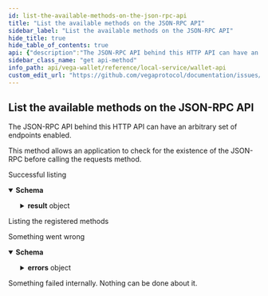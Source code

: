 ```yaml
---
id: list-the-available-methods-on-the-json-rpc-api
title: "List the available methods on the JSON-RPC API"
sidebar_label: "List the available methods on the JSON-RPC API"
hide_title: true
hide_table_of_contents: true
api: {"description":"The JSON-RPC API behind this HTTP API can have an arbitrary set of endpoints enabled.\n\nThis method allows an application to check for the existence of the JSON-RPC before calling the requests method.","tags":["Wallet"],"responses":{"200":{"description":"Successful listing","content":{"application/json":{"examples":{"Example 1":{"summary":"Listing the registered methods","value":{"result":{"registeredMethods":["client.connect_wallet","client.disconnect_wallet","client.list_keys","client.send_transaction"]}}}},"schema":{"type":"object","properties":{"result":{"type":"object","properties":{"registeredMethods":{"type":"array","required":true}}}}}}}},"400":{"description":"Something went wrong","content":{"application/json":{"schema":{"type":"object","properties":{"errors":{"type":"object","properties":{"message":{"type":"string"},"data":{"type":"string"}}}}}}}},"500":{"description":"Something failed internally. Nothing can be done about it."}},"method":"get","path":"/v2/methods","servers":[{"url":"http://localhost:1789/api/","description":"Local wallet"}],"info":{"title":"Wallet API","description":"The version 2 of the wallet HTTP API leverages the wallet JSON-RPC API.\n\n## Workflow\n1. Use `GET /v2/methods` to ensure the JSON-RPC API exposes all the methods your application requires.\n\n2. Use `POST /v2/requests` endpoint to submit requests to the JSON-RPC API.\n## Useful links\n- [JSON-RPC 2.0 Specification](https://www.jsonrpc.org/specification)","version":"2.0.0"},"postman":{"name":"List the available methods on the JSON-RPC API","description":{"content":"The JSON-RPC API behind this HTTP API can have an arbitrary set of endpoints enabled.\n\nThis method allows an application to check for the existence of the JSON-RPC before calling the requests method.","type":"text/plain"},"url":{"path":["v2","methods"],"host":["{{baseUrl}}"],"query":[],"variable":[]},"header":[{"key":"Accept","value":"application/json"}],"method":"GET"}}
sidebar_class_name: "get api-method"
info_path: api/vega-wallet/reference/local-service/wallet-api
custom_edit_url: "https://github.com/vegaprotocol/documentation/issues/new?labels=documentation&title=[Documentation] Requesting changes to 'List the available methods on the JSON-RPC API' (list-the-available-methods-on-the-json-rpc-api)"
---
```



## List the available methods on the JSON-RPC API



The JSON-RPC API behind this HTTP API can have an arbitrary set of endpoints enabled.

This method allows an application to check for the existence of the JSON-RPC before calling the requests method.

<div><ApiTabs><TabItem label={"200"} value={"200"}><div>

Successful listing

</div><div><MimeTabs schemaType={"response"}><TabItem label={"application/json"} value={"application/json"}><SchemaTabs><TabItem label={"Schema"} value={"Schema"}><details style={{}} data-collapsed={false} open={true}><summary style={{"textAlign":"left"}}><strong>Schema</strong></summary><div style={{"textAlign":"left","marginLeft":"1rem"}}></div><ul style={{"marginLeft":"1rem"}}><SchemaItem collapsible={true} className={"schemaItem"}><details style={{}}><summary style={{}}><strong>result</strong><span style={{"opacity":"0.6"}}> object</span></summary><div style={{"marginLeft":"1rem"}}><SchemaItem collapsible={false} name={"registeredMethods"} required={false} schemaDescription={undefined} schemaName={"array"} qualifierMessage={undefined} defaultValue={undefined}></SchemaItem></div></details></SchemaItem></ul></details></TabItem><TabItem label={"Example (from schema)"} value={"Example (from schema)"}><ResponseSamples responseExample={"{\n  \"result\": {\n    \"registeredMethods\": [\n      null\n    ]\n  }\n}"} language={"json"}></ResponseSamples></TabItem><TabItem label={" Example 1"} value={" Example 1"}><p> Listing the registered methods</p><ResponseSamples responseExample={"{\n  \"result\": {\n    \"registeredMethods\": [\n      \"client.connect_wallet\",\n      \"client.disconnect_wallet\",\n      \"client.list_keys\",\n      \"client.send_transaction\"\n    ]\n  }\n}"} language={"json"}></ResponseSamples></TabItem></SchemaTabs></TabItem></MimeTabs></div></TabItem><TabItem label={"400"} value={"400"}><div>

Something went wrong

</div><div><MimeTabs schemaType={"response"}><TabItem label={"application/json"} value={"application/json"}><SchemaTabs><TabItem label={"Schema"} value={"Schema"}><details style={{}} data-collapsed={false} open={true}><summary style={{"textAlign":"left"}}><strong>Schema</strong></summary><div style={{"textAlign":"left","marginLeft":"1rem"}}></div><ul style={{"marginLeft":"1rem"}}><SchemaItem collapsible={true} className={"schemaItem"}><details style={{}}><summary style={{}}><strong>errors</strong><span style={{"opacity":"0.6"}}> object</span></summary><div style={{"marginLeft":"1rem"}}><SchemaItem collapsible={false} name={"message"} required={false} schemaDescription={undefined} schemaName={"string"} qualifierMessage={undefined} defaultValue={undefined}></SchemaItem><SchemaItem collapsible={false} name={"data"} required={false} schemaDescription={undefined} schemaName={"string"} qualifierMessage={undefined} defaultValue={undefined}></SchemaItem></div></details></SchemaItem></ul></details></TabItem><TabItem label={"Example (from schema)"} value={"Example (from schema)"}><ResponseSamples responseExample={"{\n  \"errors\": {\n    \"message\": \"string\",\n    \"data\": \"string\"\n  }\n}"} language={"json"}></ResponseSamples></TabItem></SchemaTabs></TabItem></MimeTabs></div></TabItem><TabItem label={"500"} value={"500"}><div>

Something failed internally. Nothing can be done about it.

</div><div></div></TabItem></ApiTabs></div>
